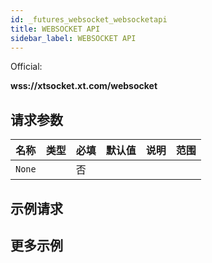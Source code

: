 ```yaml
---
id: _futures_websocket_websocketapi
title: WEBSOCKET API
sidebar_label: WEBSOCKET API
---
```


Official:

**wss://xtsocket.xt.com/websocket**

## 请求参数

| 名称   | 类型 | 必填 | 默认值 | 说明 | 范围 |
| ------ | ---- | ---- | ------ | ---- | ---- |
| `None` |      | 否   |        |      |      |

## 示例请求

## 更多示例
